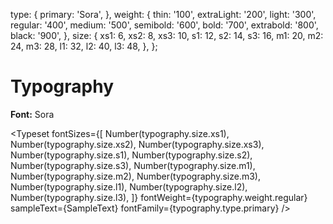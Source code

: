 
<Meta title="System/Typography" />


  type: {
    primary: 'Sora',
  },
  weight: {
    thin: '100',
    extraLight: '200',
    light: '300',
    regular: '400',
    medium: '500',
    semibold: '600',
    bold: '700',
    extrabold: '800',
    black: '900',
  },
  size: {
    xs1: 6,
    xs2: 8,
    xs3: 10,
    s1: 12,
    s2: 14,
    s3: 16,
    m1: 20,
    m2: 24,
    m3: 28,
    l1: 32,
    l2: 40,
    l3: 48,
  },
};

# Typography

**Font:** Sora

<Typeset
  fontSizes={[
    Number(typography.size.xs1),
    Number(typography.size.xs2),
    Number(typography.size.xs3),
    Number(typography.size.s1),
    Number(typography.size.s2),
    Number(typography.size.s3),
    Number(typography.size.m1),
    Number(typography.size.m2),
    Number(typography.size.m3),
    Number(typography.size.l1),
    Number(typography.size.l2),
    Number(typography.size.l3),
  ]}
  fontWeight={typography.weight.regular}
  sampleText={SampleText}
  fontFamily={typography.type.primary}
/>
